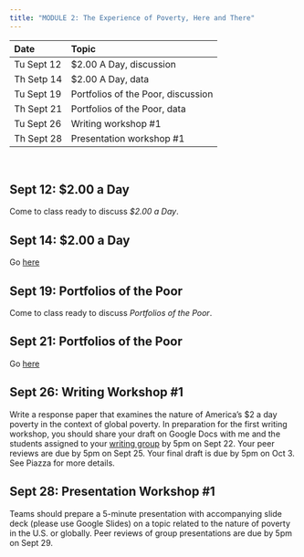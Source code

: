 ```yaml
---
title: "MODULE 2: The Experience of Poverty, Here and There"
---
```

  
| Date | Topic |
|:---  |:---   |
| Tu Sept 12 | $2.00 A Day, discussion |
| Th Setp 14 | $2.00 A Day, data |
| Tu Sept 19 | Portfolios of the Poor, discussion |
| Th Sept 21 | Portfolios of the Poor, data |
| Tu Sept 26 | Writing workshop #1 |
| Th Sept 28 | Presentation workshop #1 |

<br>

## Sept 12: $2.00 a Day

Come to class ready to discuss *$2.00 a Day*.

## Sept 14: $2.00 a Day

Go [here](m2_data_2day.html)

## Sept 19: Portfolios of the Poor

Come to class ready to discuss *Portfolios of the Poor*.

## Sept 21: Portfolios of the Poor

Go [here](m2_data_portfolios.html)

## Sept 26: Writing Workshop #1

Write a response paper that examines the nature of America's $2 a day poverty in the context of global poverty. In preparation for the first writing workshop, you should share your draft on Google Docs with me and the students assigned to your [writing group](https://docs.google.com/spreadsheets/d/1RD0U_kuBrtk0a4Pg6CdFuSiRgvk7NXRubVfCc_81J5k/edit?usp=sharing) by 5pm on Sept 22. Your peer reviews are due by 5pm on Sept 25. Your final draft is due by 5pm on Oct 3. See Piazza for more details.

## Sept 28: Presentation Workshop #1

Teams should prepare a 5-minute presentation with accompanying slide deck (please use Google Slides) on a topic related to the nature of poverty in the U.S. or globally. Peer reviews of group presentations are due by 5pm on Sept 29.